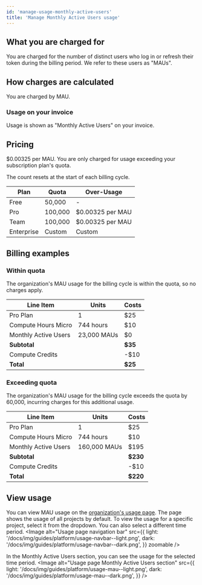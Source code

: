 ```yaml
---
id: 'manage-usage-monthly-active-users'
title: 'Manage Monthly Active Users usage'
---
```


## What you are charged for
You are charged for the number of distinct users who log in or refresh their token during the billing period. We refer to these users as "MAUs".

## How charges are calculated
You are charged by MAU.

### Usage on your invoice
Usage is shown as "Monthly Active Users" on your invoice.

## Pricing
$0.00325 per MAU. You are only charged for usage exceeding your subscription plan's quota.

<Admonition type="note">
  The count resets at the start of each billing cycle.
</Admonition>

| Plan       | Quota   | Over-Usage       |
|------------|---------|------------------|
| Free       | 50,000  | -                |
| Pro        | 100,000 | $0.00325 per MAU |
| Team       | 100,000 | $0.00325 per MAU |
| Enterprise | Custom  | Custom           |

## Billing examples
### Within quota
The organization's MAU usage for the billing cycle is within the quota, so no charges apply.

| Line Item            | Units       | Costs   |
|----------------------|-------------|---------|
| Pro Plan             | 1           | $25     |
| Compute Hours Micro  | 744 hours   | $10     |
| Monthly Active Users | 23,000 MAUs | $0      |
| **Subtotal**         |             | **$35** |
| Compute Credits      |             | -$10    |
| **Total**            |             | **$25** |

### Exceeding quota
The organization's MAU usage for the billing cycle exceeds the quota by 60,000, incurring charges for this additional usage.

| Line Item            | Units        | Costs    |
|----------------------|--------------|----------|
| Pro Plan             | 1            | $25      |
| Compute Hours Micro  | 744 hours    | $10      |
| Monthly Active Users | 160,000 MAUs | $195     |
| **Subtotal**         |              | **$230** |
| Compute Credits      |              | -$10     |
| **Total**            |              | **$220** |

## View usage
You can view MAU usage on the [organization's usage page](https://supabase.com/dashboard/org/_/usage). The page shows the usage of all projects by default. To view the usage for a specific project, select it from the dropdown. You can also select a different time period.
<Image
  alt="Usage page navigation bar"
  src={{
    light: '/docs/img/guides/platform/usage-navbar--light.png',
    dark: '/docs/img/guides/platform/usage-navbar--dark.png',
  }}
  zoomable
/>

In the Monthly Active Users section, you can see the usage for the selected time period.
<Image
  alt="Usage page Monthly Active Users section"
  src={{
    light: '/docs/img/guides/platform/usage-mau--light.png',
    dark: '/docs/img/guides/platform/usage-mau--dark.png',
  }}
/>